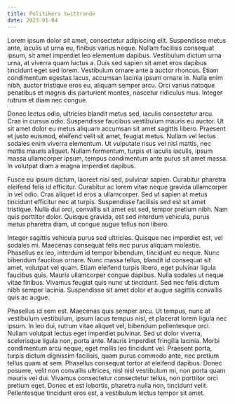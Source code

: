 ```yaml
---
title: Politikers twittrande
date: 2023-01-04
---
```

Lorem ipsum dolor sit amet, consectetur adipiscing elit. Suspendisse metus ante, iaculis ut urna eu, finibus varius neque. Nullam facilisis consequat ipsum, sit amet imperdiet leo elementum dapibus. Vestibulum dictum urna urna, at viverra quam luctus a. Duis sed sapien sit amet eros dapibus tincidunt eget sed lorem. Vestibulum ornare ante a auctor rhoncus. Etiam condimentum egestas lacus, accumsan lacinia ipsum ornare in. Nulla enim nibh, auctor tristique eros eu, aliquam semper arcu. Orci varius natoque penatibus et magnis dis parturient montes, nascetur ridiculus mus. Integer rutrum et diam nec congue.

Donec lectus odio, ultricies blandit metus sed, iaculis consectetur arcu. Cras in cursus odio. Suspendisse faucibus vestibulum mauris eu auctor. Ut sit amet dolor eu metus aliquam accumsan sit amet sagittis libero. Praesent et justo euismod, eleifend velit sit amet, feugiat metus. Nullam vel lectus sodales enim viverra elementum. Ut vulputate risus vel nisi mattis, nec mattis mauris aliquet. Nullam fermentum, turpis et iaculis iaculis, ipsum massa ullamcorper ipsum, tempus condimentum ante purus sit amet massa. In volutpat diam a magna imperdiet dapibus.

Fusce eu ipsum dictum, laoreet nisi sed, pulvinar sapien. Curabitur pharetra eleifend felis id efficitur. Curabitur ac lorem vitae neque gravida ullamcorper in vel odio. Cras aliquet id eros a ullamcorper. Sed ut sapien at metus tincidunt efficitur nec at turpis. Suspendisse facilisis sed est sit amet tristique. Nulla dui orci, convallis sit amet est sed, tempor pretium nibh. Nam quis porttitor dolor. Quisque gravida, est sed interdum vehicula, purus metus pharetra diam, ut congue augue tellus non libero.

Integer sagittis vehicula purus sed ultricies. Quisque nec imperdiet est, vel sodales mi. Maecenas consequat felis nec purus aliquam molestie. Phasellus ex leo, interdum id tempor bibendum, tincidunt eu neque. Nunc bibendum faucibus ornare. Nunc massa tellus, blandit id consequat sit amet, volutpat vel quam. Etiam eleifend turpis libero, eget pulvinar ligula faucibus quis. Mauris ullamcorper congue dapibus. Nulla sodales ut neque vitae finibus. Vivamus feugiat quis nunc ut tincidunt. Sed nec felis dictum nibh semper lacinia. Suspendisse sit amet dolor et augue sagittis convallis quis ac augue.

Phasellus id sem est. Maecenas quis semper arcu. Ut tempus, nunc at vestibulum vestibulum, ipsum lacus tempus nisl, et placerat lorem ligula nec ipsum. In leo dui, rutrum vitae aliquet vel, bibendum pellentesque orci. Nullam volutpat lectus eget imperdiet pulvinar. Sed ut dolor viverra, scelerisque ligula non, porta ante. Mauris imperdiet fringilla lacinia. Morbi condimentum arcu neque, eget mollis leo tincidunt vel. Praesent porta, turpis dictum dignissim facilisis, quam purus commodo ante, nec pretium tellus quam at sem. Phasellus consequat tortor at eleifend dapibus. Donec posuere, velit non convallis ultrices, nisl nisl vestibulum mi, non porta quam mauris vel dui. Vivamus consectetur consectetur tellus, non porttitor orci pretium eget. Donec et est lobortis, pharetra nulla non, tincidunt velit. Pellentesque tincidunt eros est, a vestibulum lectus tempor sit amet.